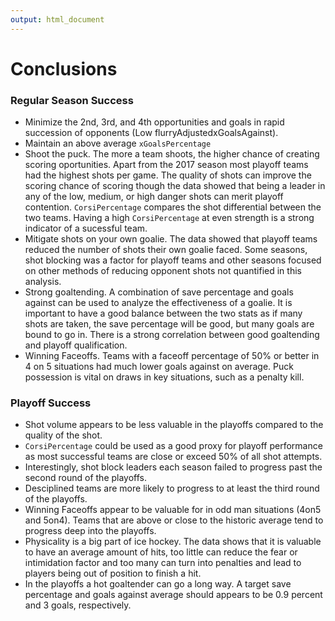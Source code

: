 ---
output: html_document
---

# Conclusions

### Regular Season Success

 - Minimize the 2nd, 3rd, and 4th opportunities and goals in rapid succession of opponents (Low flurryAdjustedxGoalsAgainst).  
 - Maintain an above average `xGoalsPercentage`
 - Shoot the puck. The more a team shoots, the higher chance of creating scoring oportunities. Apart from the 2017 season most playoff teams had the highest shots per game. The quality of shots can improve the scoring chance of scoring though the data showed that being a leader in any of the low, medium, or high danger shots can merit playoff contention. `CorsiPercentage` compares the shot differential between the two teams. Having a high `CorsiPercentage` at even strength is a strong indicator of a sucessful team.
 - Mitigate shots on your own goalie. The data showed that playoff teams reduced the number of shots their own goalie faced. Some seasons, shot blocking was a factor for playoff teams and other seasons focused on other methods of reducing opponent shots not quantified in this analysis.
 - Strong goaltending. A combination of save percentage and goals against can be used to analyze the effectiveness of a goalie. It is important to have a good balance between the two stats as if many shots are taken, the save percentage will be good, but many goals are bound to go in. There is a strong correlation between good goaltending and playoff qualification.
 - Winning Faceoffs. Teams with a faceoff percentage of 50% or better in 4 on 5 situations had much lower goals against on average. Puck possession is vital on draws in key situations, such as a penalty kill.
 
 
### Playoff Success

 - Shot volume appears to be less valuable in the playoffs compared to the quality of the shot. 
 - `CorsiPercentage` could be used as a good proxy for playoff performance as most successful teams are close or exceed 50% of all shot attempts.
 - Interestingly, shot block leaders each season failed to progress past the second round of the playoffs. 
 - Desciplined teams are more likely to progress to at least the third round of the playoffs.
 - Winning Faceoffs appear to be valuable for in odd man situations (4on5 and 5on4). Teams that are above or close to the historic average tend to progress deep into the playoffs.
 - Physicality is a big part of ice hockey. The data shows that it is valuable to have an average amount of hits, too little can reduce the fear or intimidation factor and too many can turn into penalties and lead to players being out of position to finish a hit.
 - In the playoffs a hot goaltender can go a long way. A target save percentage and goals against average should appears to be 0.9 percent and 3 goals, respectively. 